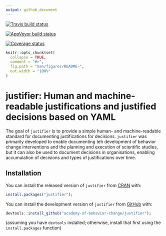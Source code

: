 ```yaml
---
output: github_document
---
```


<!-- README.md is generated from README.Rmd. Please edit that file -->

[![Travis build status](https://travis-ci.org/academy-of-behavior-change/justifier.svg?branch=master)](https://travis-ci.org/academy-of-behavior-change/justifier)

[![AppVeyor build status](https://ci.appveyor.com/api/projects/status/github/academy-of-behavior-change/justifier?branch=master&svg=true)](https://ci.appveyor.com/project/academy-of-behavior-change/justifier)

[![Coverage status](https://codecov.io/gh/academy-of-behavior-change/justifier/branch/master/graph/badge.svg)](https://codecov.io/github/academy-of-behavior-change/justifier?branch=master)


```r
knitr::opts_chunk$set(
  collapse = TRUE,
  comment = "#>",
  fig.path = "man/figures/README-",
  out.width = "100%"
)
```

# justifier: Human and machine-readable justifications and justified decisions based on YAML

The goal of `justifier` is to provide a simple human- and machine-readable standard for documenting justifications for decisions. `justifier` was primarily developed to enable documenting teh development of behavior change interventions and the planning and execution of scientific studies, but it can also be used to document decisions in organisations, enabling accumulation of decisions and types of justifications over time.

## Installation

You can install the released version of `justifier` from [CRAN](https://CRAN.R-project.org) with:

``` r
install.packages("justifier");
```

You can install the development version of `justifier` from [GitHub](https://github.com) with:

``` r
devtools::install_github("academy-of-behavior-change/justifier");
```

(assuming you have `devtools` installed; otherwise, install that first using the `install.packages` function)

